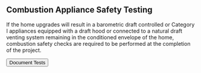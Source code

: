## Combustion Appliance Safety Testing
If the home upgrades will result in a barometric draft controlled or Category I appliances equipped with a draft 
hood or connected to a natural draft venting system remaining in the conditioned envelope of the home, combustion 
safety checks are required to be performed at the completion of the project. 

<div className="top-bottom-padding">
    <Button variant='primary' href={`/app/${props.project?._id}/doe_workflow_combustion_safety_testing`}> Document Tests</Button>
</div>
